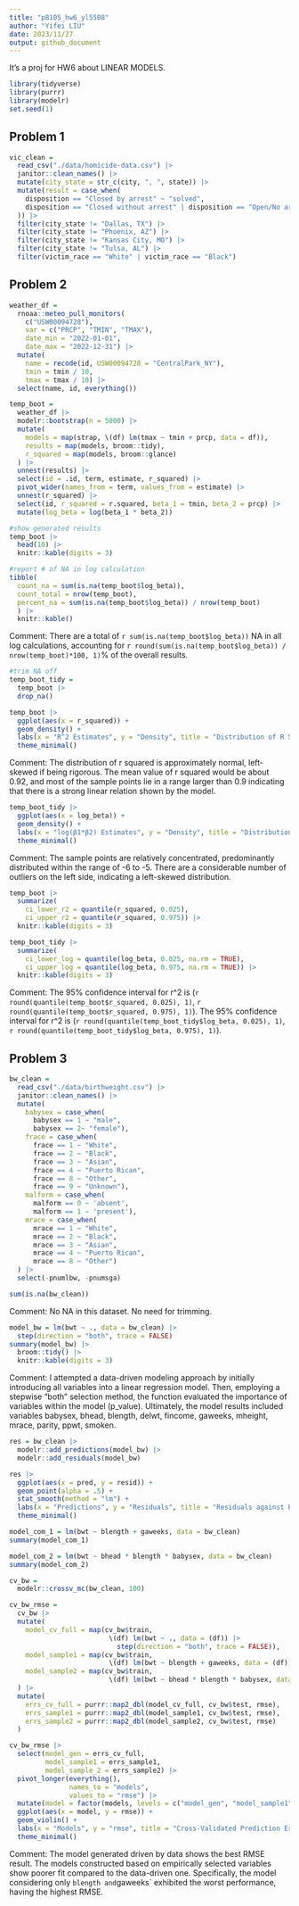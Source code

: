 ```yaml
---
title: "p8105_hw6_yl5508"
author: "Yifei LIU"
date: 2023/11/27
output: github_document
---
```


It's a proj for HW6 about LINEAR MODELS.\

```r
library(tidyverse)
library(purrr)
library(modelr)
set.seed(1)
```

## Problem 1

```r
vic_clean =
  read_csv("./data/homicide-data.csv") |>
  janitor::clean_names() |>
  mutate(city_state = str_c(city, ", ", state)) |>
  mutate(result = case_when(
    disposition == "Closed by arrest" ~ "solved",
    disposition == "Closed without arrest" | disposition == "Open/No arrest" ~ "unsolved"
  )) |>
  filter(city_state != "Dallas, TX") |>
  filter(city_state != "Phoenix, AZ") |>
  filter(city_state != "Kansas City, MO") |>
  filter(city_state != "Tulsa, AL") |>
  filter(victim_race == "White" | victim_race == "Black")
```

## Problem 2

```r
weather_df = 
  rnoaa::meteo_pull_monitors(
    c("USW00094728"),
    var = c("PRCP", "TMIN", "TMAX"), 
    date_min = "2022-01-01",
    date_max = "2022-12-31") |>
  mutate(
    name = recode(id, USW00094728 = "CentralPark_NY"),
    tmin = tmin / 10,
    tmax = tmax / 10) |>
  select(name, id, everything())
```


```r
temp_boot =
  weather_df |>
  modelr::bootstrap(n = 5000) |>
  mutate(
    models = map(strap, \(df) lm(tmax ~ tmin + prcp, data = df)),
    results = map(models, broom::tidy),
    r_squared = map(models, broom::glance)
  ) |>
  unnest(results) |>
  select(id = .id, term, estimate, r_squared) |>
  pivot_wider(names_from = term, values_from = estimate) |>
  unnest(r_squared) |>
  select(id, r_squared = r.squared, beta_1 = tmin, beta_2 = prcp) |>
  mutate(log_beta = log(beta_1 * beta_2))

#show generated results
temp_boot |>
  head(10) |>
  knitr::kable(digits = 3)
```


```r
#report # of NA in log calculation
tibble(
  count_na = sum(is.na(temp_boot$log_beta)),
  count_total = nrow(temp_boot),
  percent_na = sum(is.na(temp_boot$log_beta)) / nrow(temp_boot)
  ) |>
  knitr::kable()
```

Comment: There are a total of `r sum(is.na(temp_boot$log_beta))` NA in all log calculations, accounting for `r round(sum(is.na(temp_boot$log_beta)) / nrow(temp_boot)*100, 1)`% of the overall results.

```r
#trim NA off
temp_boot_tidy =
  temp_boot |>
  drop_na()
```


```r
temp_boot |>
  ggplot(aes(x = r_squared)) +
  geom_density() +
  labs(x = "R^2 Estimates", y = "Density", title = "Distribution of R Squared Estimates") +
  theme_minimal()
```

Comment: The distribution of r squared is approximately normal, left-skewed if being rigorous. The mean value of r squared would be about 0.92, and most of the sample points lie in a range larger than 0.9 indicating that there is a strong linear relation shown by the model.   

```r
temp_boot_tidy |>
  ggplot(aes(x = log_beta)) +
  geom_density() +
  labs(x = "log(β1*β2) Estimates", y = "Density", title = "Distribution of log(β1*β2) Estimates") +
  theme_minimal()
```

Comment: The sample points are relatively concentrated, predominantly distributed within the range of -6 to -5. There are a considerable number of outliers on the left side, indicating a left-skewed distribution.  

```r
temp_boot |> 
  summarize(
    ci_lower_r2 = quantile(r_squared, 0.025), 
    ci_upper_r2 = quantile(r_squared, 0.975)) |>
  knitr::kable(digits = 3)

temp_boot_tidy |> 
  summarize(
    ci_lower_log = quantile(log_beta, 0.025, na.rm = TRUE), 
    ci_upper_log = quantile(log_beta, 0.975, na.rm = TRUE)) |>
  knitr::kable(digits = 3)
```

Comment: The 95% confidence interval for r^2 is (`r round(quantile(temp_boot$r_squared, 0.025), 1)`, `r round(quantile(temp_boot$r_squared, 0.975), 1)`). The 95% confidence interval for r^2 is (`r round(quantile(temp_boot_tidy$log_beta, 0.025), 1)`, `r round(quantile(temp_boot_tidy$log_beta, 0.975), 1)`).  

## Problem 3

```r
bw_clean =
  read_csv("./data/birthweight.csv") |>
  janitor::clean_names() |>
  mutate(
    babysex = case_when(
      babysex == 1 ~ "male",
      babysex == 2~ "female"),
    frace = case_when(
      frace == 1 ~ "White",
      frace == 2 ~ "Black",
      frace == 3 ~ "Asian",
      frace == 4 ~ "Puerto Rican",
      frace == 8 ~ "Other",
      frace == 9 ~ "Unknown"),
    malform = case_when(
      malform == 0 ~ 'absent',
      malform == 1 ~ 'present'),
    mrace = case_when(
      mrace == 1 ~ "White",
      mrace == 2 ~ "Black",
      mrace == 3 ~ "Asian",
      mrace == 4 ~ "Puerto Rican",
      mrace == 8 ~ "Other")
  ) |>
  select(-pnumlbw, -pnumsga)

sum(is.na(bw_clean))
```

Comment: No NA in this dataset. No need for trimming.  

```r
model_bw = lm(bwt ~ ., data = bw_clean) |>
  step(direction = "both", trace = FALSE)
summary(model_bw) |>
  broom::tidy() |>
  knitr::kable(digits = 3)
```

Comment: I attempted a data-driven modeling approach by initially introducing all variables into a linear regression model. Then, employing a stepwise "both" selection method, the function evaluated the importance of variables within the model (p_value). Ultimately, the model results included variables babysex, bhead, blength, delwt, fincome, gaweeks, mheight, mrace, parity, ppwt, smoken.  

```r
res = bw_clean |>
  modelr::add_predictions(model_bw) |>
  modelr::add_residuals(model_bw)

res |>
  ggplot(aes(x = pred, y = resid)) +
  geom_point(alpha = .5) +
  stat_smooth(method = "lm") +
  labs(x = "Predictions", y = "Residuals", title = "Residuals against Predictions") +
  theme_minimal()
```


```r
model_com_1 = lm(bwt ~ blength + gaweeks, data = bw_clean)
summary(model_com_1)

model_com_2 = lm(bwt ~ bhead * blength * babysex, data = bw_clean)
summary(model_com_2)
```


```r
cv_bw =
  modelr::crossv_mc(bw_clean, 100)

cv_bw_rmse =
  cv_bw |>
  mutate(
    model_cv_full = map(cv_bw$train, 
                         \(df) lm(bwt ~ ., data = (df)) |>
                           step(direction = "both", trace = FALSE)),
    model_sample1 = map(cv_bw$train, 
                         \(df) lm(bwt ~ blength + gaweeks, data = (df))),
    model_sample2 = map(cv_bw$train, 
                         \(df) lm(bwt ~ bhead * blength * babysex, data = (df)))
  ) |>
  mutate(
    errs_cv_full = purrr::map2_dbl(model_cv_full, cv_bw$test, rmse),
    errs_sample1 = purrr::map2_dbl(model_sample1, cv_bw$test, rmse),
    errs_sample2 = purrr::map2_dbl(model_sample2, cv_bw$test, rmse)
  )

cv_bw_rmse |>
  select(model_gen = errs_cv_full,
         model_sample1 = errs_sample1,
         model_sample_2 = errs_sample2) |>
  pivot_longer(everything(), 
               names_to = "models",
               values_to = "rmse") |>
  mutate(model = factor(models, levels = c("model_gen", "model_sample1", "model_sample_2"))) |>
  ggplot(aes(x = model, y = rmse)) +
  geom_violin() +
  labs(x = "Models", y = "rmse", title = "Cross-Validated Prediction Error") +
  theme_minimal()
```

Comment: The model generated driven by data shows the best RMSE result. The models constructed based on empirically selected variables show poorer fit compared to the data-driven one. Specifically, the model considering only `blength and `gaweeks` exhibited the worst performance, having the highest RMSE. 








